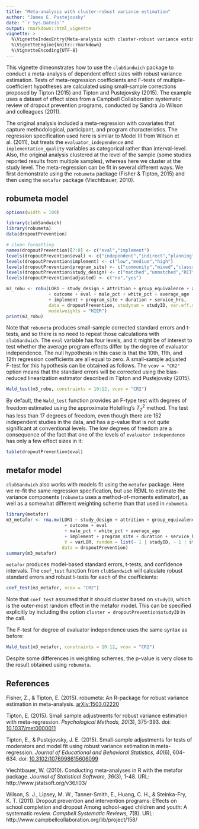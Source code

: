 ```yaml
---
title: "Meta-analysis with cluster-robust variance estimation"
author: "James E. Pustejovsky"
date: "`r Sys.Date()`"
output: rmarkdown::html_vignette
vignette: >
  %\VignetteIndexEntry{Meta-analysis with cluster-robust variance estimation}
  %\VignetteEngine{knitr::rmarkdown}
  %\VignetteEncoding{UTF-8}
---
```


This vignette dimeonstrates how to use the `clubSandwich` package to conduct a meta-analysis of dependent effect sizes with robust variance estimation. 
Tests of meta-regression coefficients and F-tests of multiple-coefficient hypotheses are calculated using small-sample corrections proposed by Tipton (2015) and Tipton and Pustejovsky (2015). 
The example uses a dataset of effect sizes from a Campbell Collaboration systematic review of dropout prevention programs, conducted by Sandra Jo Wilson and colleagues (2011).

The original analysis included a meta-regression with covariates that capture methodological, participant, and program characteristics. 
The regression specification used here is similar to Model III from Wilson et al. (2011), but treats the `evaluator_independence` and `implementation_quality` variables as categorical rather than interval-level. 
Also, the original analysis clustered at the level of the sample (some studies reported results from multiple samples), whereas here we cluster at the study level. 
The meta-regression can be fit in several different ways. We first demonstrate using the `robumeta` package (Fisher & Tipton, 2015) and then using the `metafor` package (Viechtbauer, 2010).

## robumeta model

```r
options(width = 100)
```

```r
library(clubSandwich)
library(robumeta)
data(dropoutPrevention)

# clean formatting
names(dropoutPrevention)[7:8] <- c("eval","implement")
levels(dropoutPrevention$eval) <- c("independent","indirect","planning","delivery")
levels(dropoutPrevention$implement) <- c("low","medium","high")
levels(dropoutPrevention$program_site) <- c("community","mixed","classroom","school")
levels(dropoutPrevention$study_design) <- c("matched","unmatched","RCT")
levels(dropoutPrevention$adjusted) <- c("no","yes")

m3_robu <- robu(LOR1 ~ study_design + attrition + group_equivalence + adjusted
                + outcome + eval + male_pct + white_pct + average_age
                + implement + program_site + duration + service_hrs, 
                data = dropoutPrevention, studynum = studyID, var.eff.size = varLOR, 
                modelweights = "HIER")
print(m3_robu)
```

Note that `robumeta` produces small-sample corrected standard errors and t-tests, and so there is no need to repeat those calculations with `clubSandwich`. 
The `eval` variable has four levels, and it might be of interest to test whether the average program effects differ by the degree of evaluator independence. 
The null hypothesis in this case is that the 10th, 11th, and 12th regression coefficients are all equal to zero. 
A small-sample adjusted F-test for this hypothesis can be obtained as follows. 
The `vcov = "CR2"` option means that the standard errors will be corrected using the bias-reduced linearization estimator described in Tipton and Pustejovsky (2015).

```r
Wald_test(m3_robu, constraints = 10:12, vcov = "CR2")
```

By default, the `Wald_test` function provides an F-type test with degrees of freedom estimated using the approximate Hotelling's $T^2_Z$ method. The test has less than 17 degrees of freedom, even though there are 152 independent studies in the data, and has a p-value that is not quite significant at conventional levels. The low degrees of freedom are a consequence of the fact that one of the levels of `evaluator independence` has only a few effect sizes in it:

```r
table(dropoutPrevention$eval)
```

## metafor model

`clubSandwich` also works with models fit using the `metafor` package. Here we re-fit the same regression specification, but use REML to estimate the variance components (`robumeta` uses a method-of-moments estimator), as well as a somewhat different weighting scheme than that used in `robumeta`. 

```r
library(metafor)
m3_metafor <- rma.mv(LOR1 ~ study_design + attrition + group_equivalence + adjusted
                      + outcome + eval
                      + male_pct + white_pct + average_age
                      + implement + program_site + duration + service_hrs, 
                      V = varLOR, random = list(~ 1 | studyID, ~ 1 | studySample),
                     data = dropoutPrevention)
summary(m3_metafor)
```

`metafor` produces model-based standard errors, t-tests, and confidence intervals. The `coef_test` function from `clubSandwich` will calculate robust standard errors and robust t-tests for each of the coefficients:

```r
coef_test(m3_metafor, vcov = "CR2")
```

Note that `coef_test` assumed that it should cluster based on `studyID`, which is the outer-most random effect in the metafor model. This can be specified explicitly by including the option `cluster = dropoutPrevention$studyID` in the call. 

The F-test for degree of evaluator independence uses the same syntax as before:
```r
Wald_test(m3_metafor, constraints = 10:12, vcov = "CR2")
```

Despite some differences in weighting schemes, the p-value is very close to the result obtained using `robumeta`.

## References 

Fisher, Z., & Tipton, E. (2015). robumeta: An R-package for robust variance estimation in meta-analysis. [arXiv:1503.02220](http://arxiv.org/abs/1503.02220)

Tipton, E. (2015). Small sample adjustments for robust variance estimation with meta-regression. _Psychological Methods, 20_(3), 375-393. doi: [10.1037/met0000011](http://dx.doi.org/10.1037/met0000011)

Tipton, E., & Pustejovsky, J. E. (2015). Small-sample adjustments for tests of moderators and model fit using robust variance estimation in meta-regression. _Journal of Educational and Behavioral Statistics, 40_(6), 604-634. doi: [10.3102/1076998615606099](http://dx.doi.org/10.3102/1076998615606099)

Viechtbauer, W. (2010). Conducting meta-analyses in R with the metafor package. _Journal of Statistical Software, 36_(3), 1-48. URL: http://www.jstatsoft.org/v36/i03/
  
Wilson, S. J., Lipsey, M. W., Tanner-Smith, E., Huang, C. H., & Steinka-Fry, K. T. (2011). Dropout prevention and intervention programs: Effects on school completion and dropout Among school-aged children and youth: A systematic review. _Campbell Systematic Reviews, 7_(8). URL: http://www.campbellcollaboration.org/lib/project/158/